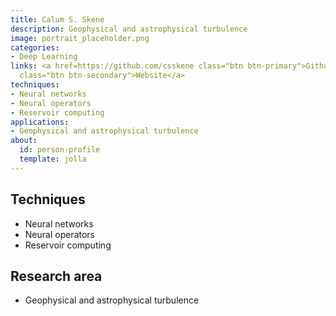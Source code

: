 ```yaml
---
title: Calum S. Skene
description: Geophysical and astrophysical turbulence
image: portrait_placeholder.png
categories:
- Deep Learning
links: <a href=https://github.com/csskene class="btn btn-primary">Github</a><a href=https://eps.leeds.ac.uk/maths-applied-mathematics/staff/8830/dr-calum-s-skene
  class="btn btn-secondary">Website</a>
techniques:
- Neural networks
- Neural operators
- Reservoir computing
applications:
- Geophysical and astrophysical turbulence
about:
  id: person-profile
  template: jolla
---
```

   
:::{#person-profile}
:::
   
##
## Techniques
   
- Neural networks
- Neural operators
- Reservoir computing
   
##
## Research area
   
- Geophysical and astrophysical turbulence
